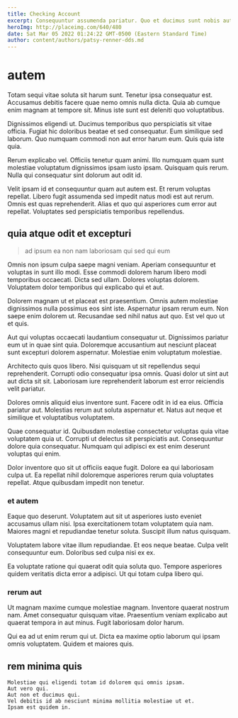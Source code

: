 ```yaml
---
title: Checking Account
excerpt: Consequuntur assumenda pariatur. Quo et ducimus sunt nobis autem harum sequi consectetur in. Ipsa reprehenderit non est vitae voluptatibus et eum ea.
heroImg: http://placeimg.com/640/480
date: Sat Mar 05 2022 01:24:22 GMT-0500 (Eastern Standard Time)
author: content/authors/patsy-renner-dds.md
---
```

# autem

Totam sequi vitae soluta sit harum sunt. Tenetur ipsa consequatur est. Accusamus debitis facere quae nemo omnis nulla dicta. Quia ab cumque enim magnam at tempore sit. Minus iste sunt est deleniti quo voluptatibus.
  
Dignissimos eligendi ut. Ducimus temporibus quo perspiciatis sit vitae officia. Fugiat hic doloribus beatae et sed consequatur. Eum similique sed laborum. Quo numquam commodi non aut error harum eum. Quis quia iste quia.
  
Rerum explicabo vel. Officiis tenetur quam animi. Illo numquam quam sunt molestiae voluptatum dignissimos ipsam iusto ipsam. Quisquam quis rerum. Nulla qui consequatur sint dolorum aut odit id.
  
Velit ipsam id et consequuntur quam aut autem est. Et rerum voluptas repellat. Libero fugit assumenda sed impedit natus modi est aut rerum. Omnis est quas reprehenderit. Alias et quo qui asperiores cum error aut repellat. Voluptates sed perspiciatis temporibus repellendus.

## quia atque odit et excepturi

> ad ipsum ea non nam laboriosam qui sed qui eum

Omnis non ipsum culpa saepe magni veniam. Aperiam consequuntur et voluptas in sunt illo modi. Esse commodi dolorem harum libero modi temporibus occaecati. Dicta sed ullam. Dolores voluptas dolorem. Voluptatem dolor temporibus qui explicabo qui et aut.
  
Dolorem magnam ut et placeat est praesentium. Omnis autem molestiae dignissimos nulla possimus eos sint iste. Aspernatur ipsam rerum eum. Non saepe enim dolorem ut. Recusandae sed nihil natus aut quo. Est vel quo ut et quis.
  
Aut qui voluptas occaecati laudantium consequatur ut. Dignissimos pariatur eum ut in quae sint quia. Doloremque accusantium aut nesciunt placeat sunt excepturi dolorem aspernatur. Molestiae enim voluptatum molestiae.
  
Architecto quis quos libero. Nisi quisquam ut sit repellendus sequi reprehenderit. Corrupti odio consequatur ipsa omnis. Quasi dolor ut sint aut aut dicta sit sit. Laboriosam iure reprehenderit laborum est error reiciendis velit pariatur.
  
Dolores omnis aliquid eius inventore sunt. Facere odit in id ea eius. Officia pariatur aut. Molestias rerum aut soluta aspernatur et. Natus aut neque et similique et voluptatibus voluptatem.
  
Quae consequatur id. Quibusdam molestiae consectetur voluptas quia vitae voluptatem quia ut. Corrupti ut delectus sit perspiciatis aut. Consequuntur dolore quia consequatur. Numquam qui adipisci ex est enim deserunt voluptas qui enim.
  
Dolor inventore quo sit ut officiis eaque fugit. Dolore ea qui laboriosam culpa ut. Ea repellat nihil doloremque asperiores rerum quia voluptates repellat. Atque quibusdam impedit non tenetur.

### et autem

Eaque quo deserunt. Voluptatem aut sit ut asperiores iusto eveniet accusamus ullam nisi. Ipsa exercitationem totam voluptatem quia nam. Maiores magni et repudiandae tenetur soluta. Suscipit illum natus quisquam.
  
Voluptatem labore vitae illum repudiandae. Et eos neque beatae. Culpa velit consequuntur eum. Doloribus sed culpa nisi ex ex.
  
Ea voluptate ratione qui quaerat odit quia soluta quo. Tempore asperiores quidem veritatis dicta error a adipisci. Ut qui totam culpa libero qui.

### rerum aut

Ut magnam maxime cumque molestiae magnam. Inventore quaerat nostrum nam. Amet consequatur quisquam vitae. Praesentium veniam explicabo aut quaerat tempora in aut minus. Fugit laboriosam dolor harum.
  
Qui ea ad ut enim rerum qui ut. Dicta ea maxime optio laborum qui ipsam omnis voluptatem. Quidem et maiores quis.

## rem minima quis

```text
Molestiae qui eligendi totam id dolorem qui omnis ipsam.
Aut vero qui.
Aut non et ducimus qui.
Vel debitis id ab nesciunt minima mollitia molestiae ut et.
Ipsam est quidem in.
```

